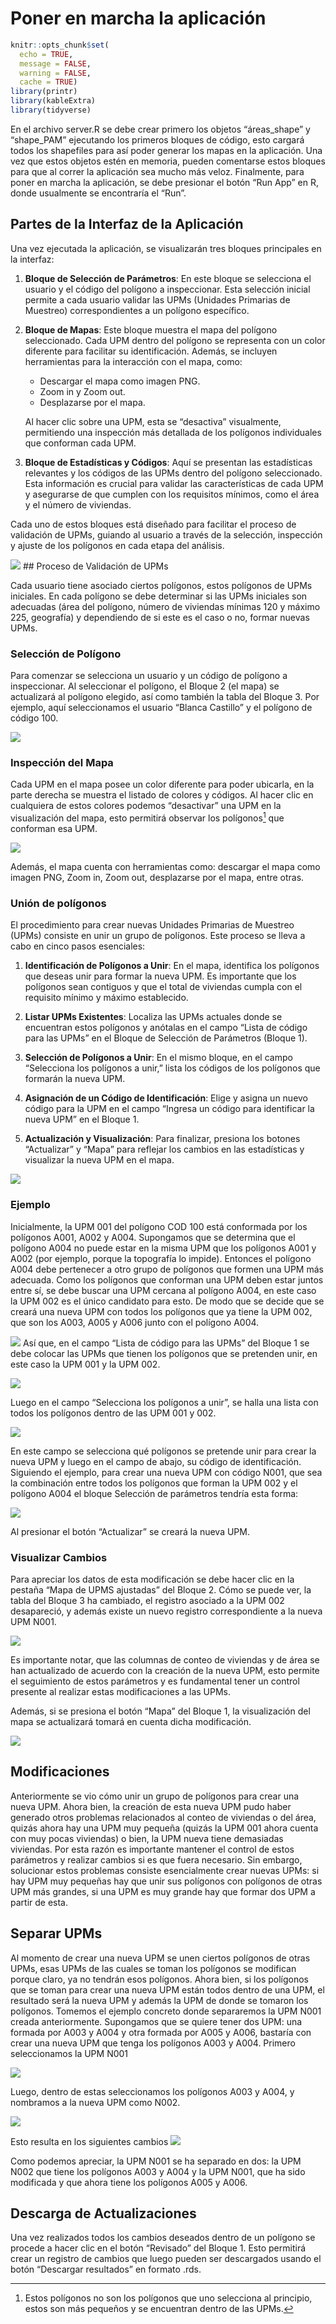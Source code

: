 # Poner en marcha la aplicación

```r
knitr::opts_chunk$set(
  echo = TRUE,
  message = FALSE,
  warning = FALSE,
  cache = TRUE)
library(printr)
library(kableExtra)
library(tidyverse)

```

En el archivo server.R se debe crear primero los objetos "áreas_shape" y "shape_PAM" ejecutando los primeros bloques de código, esto cargará todos los shapefiles para así poder generar los mapas en la aplicación. Una vez que estos objetos estén en memoria, pueden comentarse estos bloques para que al correr la aplicación sea mucho más veloz. Finalmente, para poner en marcha la aplicación, se debe presionar el botón "Run App" en R, donde usualmente se encontraría el "Run".

## Partes de la Interfaz de la Aplicación

Una vez ejecutada la aplicación, se visualizarán tres bloques principales en la interfaz:

1.  **Bloque de Selección de Parámetros**: En este bloque se selecciona el usuario y el código del polígono a inspeccionar. Esta selección inicial permite a cada usuario validar las UPMs (Unidades Primarias de Muestreo) correspondientes a un polígono específico.

2.  **Bloque de Mapas**: Este bloque muestra el mapa del polígono seleccionado. Cada UPM dentro del polígono se representa con un color diferente para facilitar su identificación. Además, se incluyen herramientas para la interacción con el mapa, como:

    -   Descargar el mapa como imagen PNG.
    -   Zoom in y Zoom out.
    -   Desplazarse por el mapa.

    Al hacer clic sobre una UPM, esta se "desactiva" visualmente, permitiendo una inspección más detallada de los polígonos individuales que conforman cada UPM.

3.  **Bloque de Estadísticas y Códigos**: Aquí se presentan las estadísticas relevantes y los códigos de las UPMs dentro del polígono seleccionado. Esta información es crucial para validar las características de cada UPM y asegurarse de que cumplen con los requisitos mínimos, como el área y el número de viviendas.

Cada uno de estos bloques está diseñado para facilitar el proceso de validación de UPMs, guiando al usuario a través de la selección, inspección y ajuste de los polígonos en cada etapa del análisis.

![](Imagenes manual/02_App completa 2.png){fig-align="center"}
## Proceso de Validación de UPMs

Cada usuario tiene asociado ciertos polígonos, estos polígonos de UPMs iniciales. En cada polígono se debe determinar si las UPMs iniciales son adecuadas (área del polígono, número de viviendas mínimas 120 y máximo 225, geografía) y dependiendo de si este es el caso o no, formar nuevas UPMs. 

### Selección de Polígono
Para comenzar se selecciona un usuario y un código de polígono a inspeccionar. Al seleccionar el polígono, el Bloque 2 (el mapa) se actualizará al polígono elegido, así como también la tabla del Bloque 3. Por ejemplo, aquí seleccionamos el usuario “Blanca Castillo” y el polígono de código 100.

![](Imagenes manual/03_Seleccion Poligono.png){fig-align="center"}

### Inspección del Mapa 

Cada UPM en el mapa posee un color diferente para poder ubicarla, en la parte derecha se muestra el listado de colores y códigos. Al hacer clic en cualquiera de estos colores podemos “desactivar” una UPM en la visualización del mapa, esto permitirá observar los polígonos^[Estos polígonos no son los polígonos que uno selecciona al principio, estos son más pequeños y se encuentran dentro de las UPMs.]  que conforman esa UPM.

![](Imagenes manual/04_Mapa 1.png){fig-align="center"}

Además, el mapa cuenta con herramientas como: descargar el mapa como imagen PNG, Zoom in, Zoom out, desplazarse por el mapa, entre otras.

### Unión de polígonos
El procedimiento para crear nuevas Unidades Primarias de Muestreo (UPMs) consiste en unir un grupo de polígonos. Este proceso se lleva a cabo en cinco pasos esenciales:

1. **Identificación de Polígonos a Unir**: En el mapa, identifica los polígonos que deseas unir para formar la nueva UPM. Es importante que los polígonos sean contiguos y que el total de viviendas cumpla con el requisito mínimo y máximo establecido.

2. **Listar UPMs Existentes**: Localiza las UPMs actuales donde se encuentran estos polígonos y anótalas en el campo “Lista de código para las UPMs” en el Bloque de Selección de Parámetros (Bloque 1).

3. **Selección de Polígonos a Unir**: En el mismo bloque, en el campo “Selecciona los polígonos a unir,” lista los códigos de los polígonos que formarán la nueva UPM.

4. **Asignación de un Código de Identificación**: Elige y asigna un nuevo código para la UPM en el campo “Ingresa un código para identificar la nueva UPM” en el Bloque 1.

5. **Actualización y Visualización**: Para finalizar, presiona los botones “Actualizar” y “Mapa” para reflejar los cambios en las estadísticas y visualizar la nueva UPM en el mapa.

![](Imagenes manual/04_Mapa 2.png){fig-align="center"}


### Ejemplo

Inicialmente, la UPM 001 del polígono COD 100 está conformada por los polígonos A001, A002 y A004. Supongamos que se determina que el polígono A004 no puede estar en la misma UPM que los polígonos A001 y A002 (por ejemplo, porque la topografía lo impide). Entonces el polígono A004 debe pertenecer a otro grupo de polígonos que formen una UPM más adecuada.
Como los polígonos que conforman una UPM deben estar juntos entre sí, se debe buscar una UPM cercana al polígono A004, en este caso la UPM 002 es el único candidato para esto. De modo que se decide que se creará una nueva UPM con todos los polígonos que ya tiene la UPM 002, que son los A003, A005 y A006 junto con el polígono A004.

![](Imagenes manual/05_Ejemplo 1.png){fig-align="center"}
Así que, en el campo “Lista de código para las UPMs” del Bloque 1 se debe colocar las UPMs que tienen los polígonos que se pretenden unir, en este caso la UPM 001 y la UPM 002.

![](Imagenes manual/06_Seleccion parametros ejemplo 1.png){fig-align="center"}

Luego en el campo “Selecciona los polígonos a unir”, se halla una lista con todos los polígonos dentro de las UPM 001 y 002. 

![](Imagenes manual/07_Seleccion parametros ejemplo 2.png){fig-align="center"}

En este campo se selecciona qué polígonos se pretende unir para crear la nueva UPM y luego en el campo de abajo, su código de identificación. Siguiendo el ejemplo, para crear una nueva UPM con código N001, que sea la combinación entre todos los polígonos que forman la UPM 002 y el polígono A004 el bloque Selección de parámetros tendría esta forma:

![](Imagenes manual/08_Seleccion parametros ejemplo 3.png){fig-align="center"}

Al presionar el botón “Actualizar” se creará la nueva UPM. 

###  Visualizar Cambios
Para apreciar los datos de esta modificación se debe hacer clic en la pestaña “Mapa de UPMS ajustadas” del Bloque 2. Cómo se puede ver, la tabla del Bloque 3 ha cambiado, el registro asociado a la UPM 002 desapareció, y además existe un nuevo registro correspondiente a la nueva UPM N001.


![](Imagenes manual/09_Cambios Bloque 3 ejemplo.png){fig-align="center"}

Es importante notar, que las columnas de conteo de viviendas y de área se han actualizado de acuerdo con la creación de la nueva UPM, esto permite el seguimiento de estos parámetros y es fundamental tener un control presente al realizar estas modificaciones a las UPMs.

Además, si se presiona el botón “Mapa” del Bloque 1, la visualización del mapa se actualizará tomará en cuenta dicha modificación.


![](Imagenes manual/10_Cambios Bloque 2  ejemplo.png){fig-align="center"}

## Modificaciones
Anteriormente se vio cómo unir un grupo de polígonos para crear una nueva UPM. Ahora bien, la creación de esta nueva UPM pudo haber generado otros problemas relacionados al conteo de viviendas o del área, quizás ahora hay una UPM muy pequeña (quizás la UPM 001 ahora cuenta con muy pocas viviendas) o bien, la UPM nueva tiene demasiadas viviendas. Por esta razón es importante mantener el control de estos parámetros y realizar cambios si es que fuera necesario. Sin embargo, solucionar estos problemas consiste esencialmente crear nuevas UPMs: si hay UPM muy pequeñas hay que unir sus polígonos con polígonos de otras UPM más grandes, si una UPM es muy grande hay que formar dos UPM a partir de esta.

## Separar UPMs

Al momento de crear una nueva UPM se unen ciertos polígonos de otras UPMs, esas UPMs de las cuales se toman los polígonos se modifican porque claro, ya no tendrán esos polígonos. Ahora bien, si los polígonos que se toman para crear una nueva UPM están todos dentro de una UPM, el resultado será la nueva UPM y además la UPM de donde se tomaron los polígonos.
Tomemos el ejemplo concreto donde separaremos la UPM N001 creada anteriormente.  Supongamos que se quiere tener dos UPM: una formada por A003 y A004 y otra formada por A005 y A006, bastaría con crear una nueva UPM que tenga los polígonos A003 y A004. Primero seleccionamos la UPM N001

![](Imagenes manual/11_Seleccion parametros separacion.png){fig-align="center"}

Luego, dentro de estas seleccionamos los polígonos A003 y A004, y nombramos a la nueva UPM como N002.

![](Imagenes manual/12_Seleccion parametros separacion 2.png){fig-align="center"}

Esto resulta en los siguientes cambios
![](Imagenes manual/13_Cambios mapa separacion.png){fig-align="center"}

Como podemos apreciar, la UPM N001 se ha separado en dos: la UPM N002 que tiene los polígonos A003 y A004 y la UPM N001, que ha sido modificada y que ahora tiene los polígonos A005 y A006.

## Descarga de Actualizaciones

Una vez realizados todos los cambios deseados dentro de un polígono se procede a hacer clic en el botón “Revisado” del Bloque 1. Esto permitirá crear un registro de cambios que luego pueden ser descargados usando el botón “Descargar resultados” en formato .rds.

 



